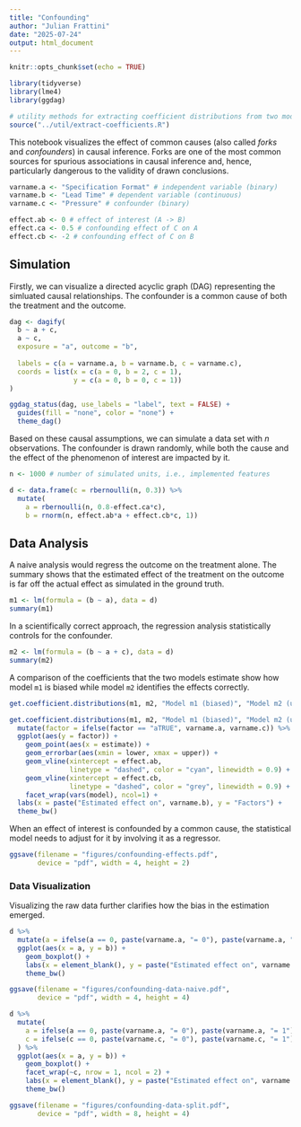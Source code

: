 ```yaml
---
title: "Confounding"
author: "Julian Frattini"
date: "2025-07-24"
output: html_document
---
```


```r
knitr::opts_chunk$set(echo = TRUE)

library(tidyverse)
library(lme4)
library(ggdag)

# utility methods for extracting coefficient distributions from two models
source("../util/extract-coefficients.R")
```

This notebook visualizes the effect of common causes (also called *forks* and *confounders*) in causal inference.
Forks are one of the most common sources for spurious associations in causal inference and, hence, particularly dangerous to the validity of drawn conclusions.

```r
varname.a <- "Specification Format" # independent variable (binary)
varname.b <- "Lead Time" # dependent variable (continuous)
varname.c <- "Pressure" # confounder (binary)

effect.ab <- 0 # effect of interest (A -> B)
effect.ca <- 0.5 # confounding effect of C on A
effect.cb <- -2 # confounding effect of C on B
```

## Simulation

Firstly, we can visualize a directed acyclic graph (DAG) representing the simluated causal relationships.
The confounder is a common cause of both the treatment and the outcome.

```r
dag <- dagify(
  b ~ a + c,
  a ~ c,
  exposure = "a", outcome = "b",
  
  labels = c(a = varname.a, b = varname.b, c = varname.c),
  coords = list(x = c(a = 0, b = 2, c = 1), 
                y = c(a = 0, b = 0, c = 1))
)

ggdag_status(dag, use_labels = "label", text = FALSE) +
  guides(fill = "none", color = "none") + 
  theme_dag()
```

Based on these causal assumptions, we can simulate a data set with $n$ observations.
The confounder is drawn randomly, while both the cause and the effect of the phenomenon of interest are impacted by it.

```r
n <- 1000 # number of simulated units, i.e., implemented features

d <- data.frame(c = rbernoulli(n, 0.3)) %>% 
  mutate(
    a = rbernoulli(n, 0.8-effect.ca*c),
    b = rnorm(n, effect.ab*a + effect.cb*c, 1))
```

## Data Analysis

A naive analysis would regress the outcome on the treatment alone.
The summary shows that the estimated effect of the treatment on the outcome is far off the actual effect as simulated in the ground truth.

```r
m1 <- lm(formula = (b ~ a), data = d)
summary(m1)
```

In a scientifically correct approach, the regression analysis statistically controls for the confounder.

```r
m2 <- lm(formula = (b ~ a + c), data = d)
summary(m2)
```

A comparison of the coefficients that the two models estimate show how model `m1` is biased while model `m2` identifies the effects correctly.

```r
get.coefficient.distributions(m1, m2, "Model m1 (biased)", "Model m2 (unbiased)")
```


```r
get.coefficient.distributions(m1, m2, "Model m1 (biased)", "Model m2 (unbiased)") %>% 
  mutate(factor = ifelse(factor == "aTRUE", varname.a, varname.c)) %>% 
  ggplot(aes(y = factor)) +
    geom_point(aes(x = estimate)) +
    geom_errorbar(aes(xmin = lower, xmax = upper)) +
    geom_vline(xintercept = effect.ab,
               linetype = "dashed", color = "cyan", linewidth = 0.9) +
    geom_vline(xintercept = effect.cb,
               linetype = "dashed", color = "grey", linewidth = 0.9) +
    facet_wrap(vars(model), ncol=1) +
  labs(x = paste("Estimated effect on", varname.b), y = "Factors") +
  theme_bw()
```

When an effect of interest is confounded by a common cause, the statistical model needs to adjust for it by involving it as a regressor.

```r
ggsave(filename = "figures/confounding-effects.pdf", 
       device = "pdf", width = 4, height = 2)
```

### Data Visualization

Visualizing the raw data further clarifies how the bias in the estimation emerged.

```r
d %>% 
  mutate(a = ifelse(a == 0, paste(varname.a, "= 0"), paste(varname.a, "= 1"))) %>% 
  ggplot(aes(x = a, y = b)) +
    geom_boxplot() +
    labs(x = element_blank(), y = paste("Estimated effect on", varname.b)) +
    theme_bw()

ggsave(filename = "figures/confounding-data-naive.pdf", 
       device = "pdf", width = 4, height = 4)
```

```r
d %>% 
  mutate(
    a = ifelse(a == 0, paste(varname.a, "= 0"), paste(varname.a, "= 1")),
    c = ifelse(c == 0, paste(varname.c, "= 0"), paste(varname.c, "= 1"))
  ) %>% 
  ggplot(aes(x = a, y = b)) +
    geom_boxplot() +
    facet_wrap(~c, nrow = 1, ncol = 2) +
    labs(x = element_blank(), y = paste("Estimated effect on", varname.b)) +
    theme_bw()

ggsave(filename = "figures/confounding-data-split.pdf", 
       device = "pdf", width = 8, height = 4)
```
